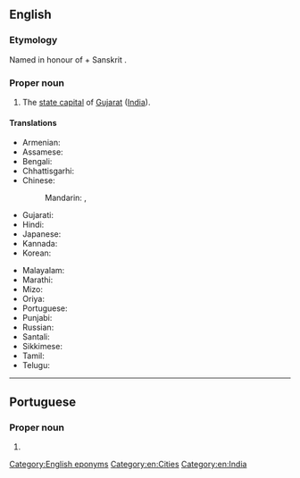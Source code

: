 ==English==
{{wikipedia}}

===Etymology===
Named in honour of {{w|Mohandas Karamchand Gandhi}} + Sanskrit {{m|sa|नगर||city, town}}.

===Proper noun===
{{en-proper noun}}

# The [[state capital]] of [[Gujarat]] ([[India]]).

====Translations====
{{trans-top|Gandhinagar}}
* Armenian: {{t|hy|Գանդինագար}}
* Assamese: {{t-needed|as}}
* Bengali: {{t|bn|গান্ধীনগর}}
* Chhattisgarhi: {{t-needed|hne}}
* Chinese:
*: Mandarin: {{t|cmn|甘地訥格爾|sc=Hani}}, {{t|cmn|甘地讷格尔|tr=Gāndìnègé'ěr|sc=Hani}}
* Gujarati: {{t|gu|ગાંધીનગર}}
* Hindi: {{t+|hi|गाँधीनगर}}
* Japanese: {{t|ja|ガンディーナガル|tr=Gandīnagaru}}
* Kannada: {{t+|kn|ಗಾಂಧಿನಗರ}}
* Korean: {{t|ko|간디나가르}}
{{trans-mid}}
* Malayalam: {{t|ml|ഗാന്ധിനഗർ}}
* Marathi: {{t|mr|गांधीनगर}}
* Mizo: {{t-needed|lus}}
* Oriya: {{t|or|ଗାନ୍ଧୀନଗର|tr=gāndhīnagar}}
* Portuguese: {{t|pt|Gandhinagar|f}}
* Punjabi: {{t|pa|ਗਾਂਧੀਨਗਰ|m}}
* Russian: {{t|ru|Гандинага́р|m}}
* Santali: {{t-needed|sat}}
* Sikkimese: {{t-needed|sip}}
* Tamil: {{t|ta|காந்திநகர்}}
* Telugu: {{t|te|గాంధీనగరం}}
{{trans-bottom}}

[[Category:English eponyms]]
[[Category:en:Cities]]
[[Category:en:India]]

----

==Portuguese==

===Proper noun===
{{pt-proper noun|f}}

# {{place|pt|city/state capital|s/Gujarat|c/India|t1=Gandhinagar}}
